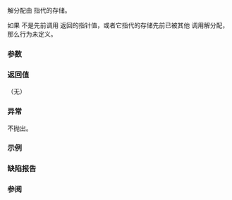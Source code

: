 {{cpp/title|return_temporary_buffer}}
{{cpp/memory/navbar}}
{{ddcl|header=memory|deprecated=c++17|removed=c++20|
template&lt; class T &gt;
void return_temporary_buffer( T* p );
}}

解分配由 {{c|p}} 指代的存储。

如果 {{c|p}} 不是先前调用 {{lc|std::get_temporary_buffer}} 返回的指针值，或者它指代的存储先前已被其他 {{tt|std::return_temporary_buffer}} 调用解分配，那么行为未定义。

===参数===
{{par begin}}
{{par|p|指代要解分配的存储的指针}}
{{par end}}

===返回值===
（无）

===异常===
不抛出。

===示例===
{{include|cpp/memory/example1}}

===缺陷报告===
{{dr list begin}}
{{dr list item|wg=lwg|dr=2072|std=C++98|before=可以多次解分配由 {{lc|std::get_temporary_buffer}} 分配的存储|after=此时行为未定义}}
{{dr list end}}

===参阅===
{{dsc begin}}
{{dsc inc|cpp/memory/dsc get_temporary_buffer}}
{{dsc end}}

{{langlinks|de|en|es|fr|it|ja|pt|ru}}